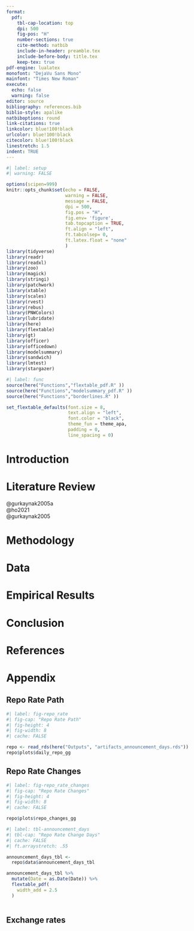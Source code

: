 ```yaml
---
format:
  pdf:
    tbl-cap-location: top
    dpi: 500
    fig-pos: "H"
    number-sections: true
    cite-method: natbib
    include-in-header: preamble.tex
    include-before-body: title.tex
    keep-tex: true
pdf-engine: lualatex
monofont: "DejaVu Sans Mono"
mainfont: "Times New Roman"
execute: 
  echo: false
  warning: false
editor: source
bibliography: references.bib
biblio-style: apalike
natbiboptions: round
link-citations: true
linkcolor: blue!100!black
urlcolor: blue!100!black
citecolor: blue!100!black
linestretch: 1.5
indent: TRUE
---
```


```r
#| label: setup
#| warning: FALSE

options(scipen=999)
knitr::opts_chunk$set(echo = FALSE, 
                      warning = FALSE, 
                      message = FALSE, 
                      dpi = 500, 
                      fig.pos = "H", 
                      fig.env= 'figure', 
                      tab.topcaption = TRUE,
                      ft.align = "left",
                      ft.tabcolsep= 0, 
                      ft.latex.float = "none"
                      )
library(tidyverse)
library(readr)
library(readxl)
library(zoo)
library(magick)
library(stringi)
library(patchwork)
library(xtable)
library(scales)
library(rvest)
library(rebus)
library(PNWColors)
library(lubridate)
library(here)
library(flextable)
library(gt)
library(officer)
library(officedown)
library(modelsummary)
library(sandwich)
library(lmtest)
library(stargazer)
```

```r
#| label: func
source(here("Functions","flextable_pdf.R" ))
source(here("Functions","modelsummary_pdf.R" ))
source(here("Functions","borderlines.R" ))

set_flextable_defaults(font.size = 8, 
                       text.align = "left", 
                       font.color = "black", 
                       theme_fun = theme_apa, 
                       padding = 0,
                       line_spacing = 0)
```


# Introduction

# Literature Review
@gurkaynak2005a \
@ho2021 \
@gurkaynak2005

# Methodology


# Data


# Empirical Results


# Conclusion

\newpage
# References {.unnumbered}
::: {#refs}
:::

\setcounter{section}{0}
\renewcommand{\thesection}{\Alph{section}}

\setcounter{table}{0}
\renewcommand{\thetable}{A\arabic{table}}

\setcounter{figure}{0}
\renewcommand{\thefigure}{A\arabic{figure}}

\newpage

# Appendix

## Repo Rate Path

```r
#| label: fig-repo_rate
#| fig-cap: "Repo Rate Path"
#| fig-height: 4
#| fig-width: 8
#| cache: FALSE

repo <- read_rds(here("Outputs", "artifacts_announcement_days.rds"))
repo$plots$daily_repo_gg

```
\newpage
## Repo Rate Changes

```r
#| label: fig-repo_rate_changes
#| fig-cap: "Repo Rate Changes"
#| fig-height: 4
#| fig-width: 8
#| cache: FALSE

repo$plots$repo_changes_gg
```

\newpage

```r
#| label: tbl-announcement_days
#| tbl-cap: "Repo Rate Change Days"
#| cache: FALSE
#| ft.arraystretch: .55

announcement_days_tbl <- 
  repo$data$announcement_days_tbl

announcement_days_tbl %>%
  mutate(Date = as.Date(Date)) %>%
  flextable_pdf(
    width_add = 2.5
  )
  

```

## Exchange rates




